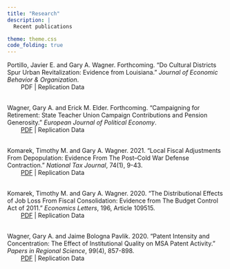 ---
title: "Research"
description: |
  Recent publications

theme: theme.css
code_folding: true
---

Portillo, Javier E. and Gary A. Wagner. Forthcoming. "Do Cultural Districts Spur Urban Revitalization: Evidence from Louisiana." *Journal of Economic Behavior & Organization*.<br>
&nbsp;&nbsp;&nbsp;&nbsp;&nbsp;&nbsp;&nbsp;&nbsp;PDF | Replication Data
<br><br>

Wagner, Gary A. and Erick M. Elder. Forthcoming. "Campaigning for Retirement: State Teacher Union Campaign Contributions and Pension Generosity." *European Journal of Political Economy*.<br>
&nbsp;&nbsp;&nbsp;&nbsp;&nbsp;&nbsp;&nbsp;&nbsp;[PDF](https://doi.org/10.1016/j.ejpoleco.2020.101991) | Replication Data
<br><br>

Komarek, Timothy M. and Gary A. Wagner. 2021. "Local Fiscal Adjustments From Depopulation: Evidence From The Post–Cold War Defense Contraction." *National Tax Journal*, 74(1), 9-43.<br>
&nbsp;&nbsp;&nbsp;&nbsp;&nbsp;&nbsp;&nbsp;&nbsp;[PDF](https://doi.org/10.1086/712917) | Replication Data
<br><br>

Komarek, Timothy M. and Gary A. Wagner. 2020. "The Distributional Effects of Job Loss From Fiscal Consolidation: Evidence from The Budget Control Act of 2011." *Economics Letters*, 196, Article 109515.<br>
&nbsp;&nbsp;&nbsp;&nbsp;&nbsp;&nbsp;&nbsp;&nbsp;[PDF](https://doi.org/10.1016/j.econlet.2020.109515) | Replication Data
<br><br>

Wagner, Gary A. and Jaime Bologna Pavlik. 2020. "Patent Intensity and Concentration: The Effect of Institutional Quality on MSA Patent Activity." *Papers in Regional Science*, 99(4), 857-898.<br>
&nbsp;&nbsp;&nbsp;&nbsp;&nbsp;&nbsp;&nbsp;&nbsp;[PDF](https://doi.org/10.1111/pirs.12515) | Replication Data
<br><br>




